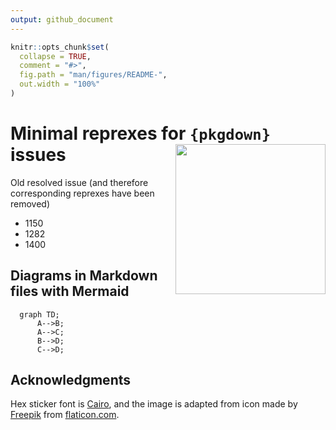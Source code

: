 ```yaml
---
output: github_document
---
```


```r
knitr::opts_chunk$set(
  collapse = TRUE,
  comment = "#>",
  fig.path = "man/figures/README-",
  out.width = "100%"
)
```

# Minimal reprexes for `{pkgdown}` issues <img src="man/figures/logo.png" align="right" width="240" />

Old resolved issue (and therefore corresponding reprexes have been removed)

- 1150
- 1282
- 1400

## Diagrams in Markdown files with Mermaid

```mermaid
  graph TD;
      A-->B;
      A-->C;
      B-->D;
      C-->D;
```

## Acknowledgments

Hex sticker font is [Cairo](https://fonts.google.com/specimen/Cairo), and the image is adapted from icon made by [Freepik](https://www.freepik.com) from
[flaticon.com](https://www.flaticon.com/premium-icon/sieve_4670917).
